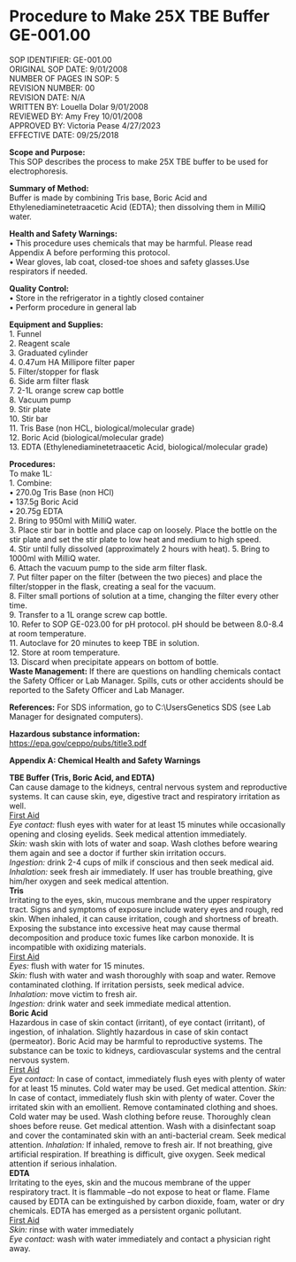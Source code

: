 
# Procedure to Make 25X TBE Buffer GE-001.00 {.unnumbered}
SOP IDENTIFIER:	GE-001.00\
ORIGINAL SOP DATE:	9/01/2008\
NUMBER OF PAGES IN SOP:	5\
REVISION NUMBER:	00\
REVISION DATE:	N/A\
WRITTEN BY:	Louella Dolar	9/01/2008\
REVIEWED BY:	Amy Frey	10/01/2008\
APPROVED BY:	Victoria Pease 4/27/2023\
EFFECTIVE DATE:	09/25/2018\
 
**Scope and Purpose:**\
This SOP describes the process to make 25X TBE buffer to be used for electrophoresis.

**Summary of Method: **\
Buffer is made by combining Tris base, Boric Acid and Ethylenediaminetetraacetic Acid (EDTA); then dissolving them in MilliQ water.

**Health and Safety Warnings:**\
•	This procedure uses chemicals that may be harmful.  Please read Appendix A before performing this protocol.\
•	Wear gloves, lab coat, closed-toe shoes and safety glasses.Use respirators if needed.\

**Quality Control:**\
•	Store in the refrigerator in a tightly closed container\
•	Perform procedure in general lab\

**Equipment and Supplies:**\
1. Funnel\
2. Reagent scale\
3. Graduated cylinder\
4. 0.47um HA Millipore filter paper\
5. Filter/stopper for flask\
6. Side arm filter flask\
7. 2-1L orange screw cap bottle\
8. Vacuum pump\
9. Stir plate\
10. Stir bar\
11. Tris Base (non HCL, biological/molecular grade)\
12. Boric Acid (biological/molecular grade)\
13. EDTA (Ethylenediaminetetraacetic Acid, biological/molecular grade)\

**Procedures:**\
To make 1L:\
1. Combine:\
• 270.0g Tris Base (non HCl)\
• 137.5g Boric Acid\
• 20.75g EDTA\
2. Bring to 950ml with MilliQ water.\
3. Place stir bar in bottle and place cap on loosely. Place the bottle on the stir plate and set the stir plate to low heat and medium to high speed.\
4. Stir until fully dissolved (approximately 2 hours with heat).
5. Bring to 1000ml with MilliQ water.\
6. Attach the vacuum pump to the side arm filter flask.\
7. Put filter paper on the filter (between the two pieces) and place the filter/stopper in the flask, creating a seal for the vacuum.\
8. Filter small portions of solution at a time, changing the filter every other time.\
9. Transfer to a 1L orange screw cap bottle.\
10. Refer to SOP GE-023.00 for pH protocol. pH should be between 8.0-8.4 at room temperature.\
11. Autoclave for 20 minutes to keep TBE in solution.\
12. Store at room temperature.\
13. Discard when precipitate appears on bottom of bottle.\
**Waste Management:**
If there are questions on handling chemicals contact the Safety Officer or Lab Manager. Spills, cuts or other accidents should be reported to the Safety Officer and Lab Manager.\

**References:**
For SDS information, go to C:\\Users\ljuser\Desktop\MMTD Genetics SDS (see Lab Manager for designated computers).

**Hazardous substance information: **\
<https://epa.gov/ceppo/pubs/title3.pdf>
 
**Appendix A: Chemical Health and Safety Warnings**

**TBE Buffer (Tris, Boric Acid, and EDTA)**\
Can cause damage to the kidneys, central nervous system and reproductive systems. It can cause skin, eye, digestive tract and respiratory irritation as well. \
[First Aid]{.underline} \
*Eye contact:* flush eyes with water for at least 15 minutes while occasionally opening and closing eyelids.  Seek medical attention immediately. \
*Skin:* wash skin with lots of water and soap.  Wash clothes before wearing them again and see a doctor if further skin irritation occurs.\
*Ingestion:* drink 2-4 cups of milk if conscious and then seek medical aid.\
*Inhalation:* seek fresh air immediately.  If user has trouble breathing, give him/her oxygen and seek medical attention.\
**Tris**\
Irritating to the eyes, skin, mucous membrane and the upper respiratory tract.  Signs and symptoms of exposure include watery eyes and rough, red skin. When inhaled, it can cause irritation, cough and shortness of breath.  Exposing the substance into excessive heat may cause thermal decomposition and produce toxic fumes like carbon monoxide. It is incompatible with oxidizing materials. \
[First Aid]{.underline}\
*Eyes:* flush with water for 15 minutes.\
*Skin:* flush with water and wash thoroughly with soap and water.  Remove contaminated clothing. If irritation persists, seek medical advice.\
*Inhalation:* move victim to fresh air.\
*Ingestion:* drink water and seek immediate medical attention.\
**Boric Acid**\
Hazardous in case of skin contact (irritant), of eye contact (irritant), of ingestion, of inhalation. Slightly hazardous in case of skin contact (permeator). Boric Acid may be harmful to reproductive systems. The substance can be toxic to kidneys, cardiovascular systems and the central nervous system.\
[First Aid]{.underline} \
*Eye contact:* In case of contact, immediately flush eyes with plenty of water for at least 15 minutes. Cold water may be used. Get medical attention.
*Skin:* In case of contact, immediately flush skin with plenty of water. Cover the irritated skin with an emollient. Remove contaminated clothing and shoes. Cold water may be used. Wash clothing before reuse. Thoroughly clean shoes before reuse. Get medical attention. Wash with a disinfectant soap and cover the contaminated skin with an anti-bacterial cream. Seek medical attention. 
*Inhalation:* If inhaled, remove to fresh air. If not breathing, give artificial respiration. If breathing is difficult, give oxygen. Seek medical attention if serious inhalation.\
**EDTA**\
Irritating to the eyes, skin and the mucous membrane of the upper respiratory tract.  It is flammable –do not expose to heat or flame.  Flame caused by EDTA can be extinguished by carbon dioxide, foam, water or dry chemicals. EDTA has emerged as a persistent organic pollutant.\
[First Aid]{.underline}\
*Skin:* rinse with water immediately\
*Eye contact:* wash with water immediately and contact a physician right away.\

